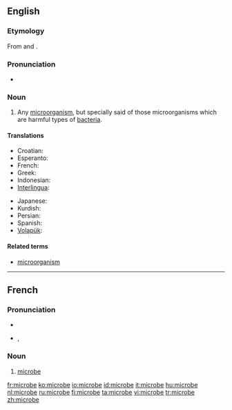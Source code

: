 ==English==

===Etymology===
From {{etyl|grc}} {{term|sc=polytonic|μικρός|tr=mikros||small|lang=grc}} and {{term|sc=polytonic|βίος|tr=bios||life|lang=grc}}.

===Pronunciation===
* {{audio|en-us-microbe.ogg|Audio (US)}}

===Noun===
{{en-noun}}

# {{microbiology}} Any [[microorganism]], but specially said of those microorganisms which are harmful types of [[bacteria]].

====Translations====
{{trans-top|microorganism}}
* Croatian: {{t|hr|mikrob|alt=mìkrōb|m}}
* Esperanto: {{t|eo|mikrobo|xs=Esperanto}}
* French: {{t+|fr|microbe|m}}
* Greek: {{t|el|μικρόβιο|sc=Grek}}
* Indonesian: {{t|id|mikroba|xs=Indonesian}}
* [[Interlingua]]: {{t-|ia|microbio|xs=Interlingua}}
{{trans-mid}}
* Japanese: {{t+|ja|微生物|tr=[[びせいぶつ]], biseibutsu|sc=Jpan}}
* Kurdish: {{t-|ku|میکرۆب|sc=KUchar}}
* Persian: {{t|fa|میکرب‌|tr=mikrob|sc=fa-Arab|xs=Persian}}
* Spanish: {{t-|es|microbio}}
* [[Volapük]]: {{t|vo|mikröb|xs=Volapük}}
{{trans-bottom}}

====Related terms====
* [[microorganism]]

----

==French==

===Pronunciation===
* {{audio|Fr-microbe.ogg|audio}}
* {{IPA|/mi.kʁɔb/|lang=fr}}, {{SAMPA|/mi.kROb/}}

===Noun===
{{fr-noun|m}}

# {{microbiology|lang=fr}} [[#English|microbe]]

[[fr:microbe]]
[[ko:microbe]]
[[io:microbe]]
[[id:microbe]]
[[it:microbe]]
[[hu:microbe]]
[[nl:microbe]]
[[ru:microbe]]
[[fi:microbe]]
[[ta:microbe]]
[[vi:microbe]]
[[tr:microbe]]
[[zh:microbe]]
